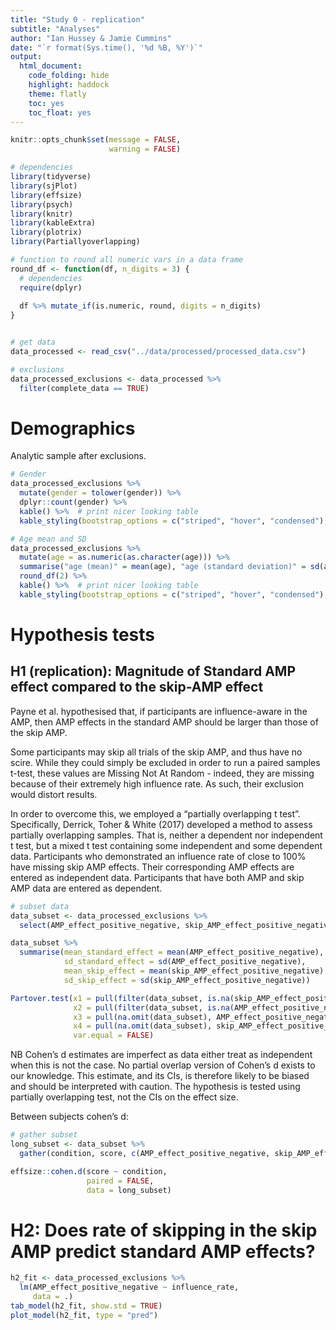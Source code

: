 ```yaml
---
title: "Study 0 - replication"
subtitle: "Analyses"
author: "Ian Hussey & Jamie Cummins"
date: "`r format(Sys.time(), '%d %B, %Y')`"
output:
  html_document:
    code_folding: hide
    highlight: haddock
    theme: flatly
    toc: yes
    toc_float: yes
---
```


```r

knitr::opts_chunk$set(message = FALSE, 
                      warning = FALSE)

```

```r

# dependencies
library(tidyverse)
library(sjPlot)
library(effsize)
library(psych)
library(knitr)
library(kableExtra)
library(plotrix)
library(Partiallyoverlapping)

# function to round all numeric vars in a data frame
round_df <- function(df, n_digits = 3) {
  # dependencies
  require(dplyr)
  
  df %>% mutate_if(is.numeric, round, digits = n_digits)
}


# get data 
data_processed <- read_csv("../data/processed/processed_data.csv")

# exclusions
data_processed_exclusions <- data_processed %>%
  filter(complete_data == TRUE)

```

# Demographics

Analytic sample after exclusions.

```r

# Gender
data_processed_exclusions %>%
  mutate(gender = tolower(gender)) %>%
  dplyr::count(gender) %>%
  kable() %>%  # print nicer looking table
  kable_styling(bootstrap_options = c("striped", "hover", "condensed"), full_width = FALSE)

# Age mean and SD
data_processed_exclusions %>%
  mutate(age = as.numeric(as.character(age))) %>%
  summarise("age (mean)" = mean(age), "age (standard deviation)" = sd(age)) %>%
  round_df(2) %>%
  kable() %>%  # print nicer looking table
  kable_styling(bootstrap_options = c("striped", "hover", "condensed"), full_width = FALSE)

```

# Hypothesis tests

## H1 (replication): Magnitude of Standard AMP effect compared to the skip-AMP effect

Payne et al. hypothesised that, if participants are influence-aware in the AMP, then AMP effects in the standard AMP should be larger than those of the skip AMP.

Some participants may skip all trials of the skip AMP, and thus have no scire. While they could simply be excluded in order to run a paired samples t-test, these values are Missing Not At Random - indeed, they are missing because of their extremely high influence rate. As such, their exclusion would distort results. 

In order to overcome this, we employed a "partially overlapping t test". Specifically, Derrick, Toher & White (2017) developed a method to assess partially overlapping samples. That is, neither a dependent nor independent t test, but a mixed t test containing some independent and some dependent data. Participants who demonstrated an influence rate of close to 100% have missing skip AMP effects. Their corresponding AMP effects are entered as independent data. Participants that have both AMP and skip AMP data are entered as dependent.

```r

# subset data
data_subset <- data_processed_exclusions %>%
  select(AMP_effect_positive_negative, skip_AMP_effect_positive_negative) 

data_subset %>%
  summarise(mean_standard_effect = mean(AMP_effect_positive_negative),
            sd_standard_effect = sd(AMP_effect_positive_negative),
            mean_skip_effect = mean(skip_AMP_effect_positive_negative),
            sd_skip_effect = sd(skip_AMP_effect_positive_negative))

Partover.test(x1 = pull(filter(data_subset, is.na(skip_AMP_effect_positive_negative)), AMP_effect_positive_negative),
              x2 = pull(filter(data_subset, is.na(AMP_effect_positive_negative)), skip_AMP_effect_positive_negative),
              x3 = pull(na.omit(data_subset), AMP_effect_positive_negative), 
              x4 = pull(na.omit(data_subset), skip_AMP_effect_positive_negative),
              var.equal = FALSE)

```

NB Cohen's d estimates are imperfect as data either treat as independent when this is not the case. No partial overlap version of Cohen's d exists to our knowledge. This estimate, and its CIs, is therefore likely to be biased and should be interpreted with caution. The hypothesis is tested using partially overlapping test, not the CIs on the effect size.

Between subjects cohen's d:

```r

# gather subset
long_subset <- data_subset %>%
  gather(condition, score, c(AMP_effect_positive_negative, skip_AMP_effect_positive_negative))

effsize::cohen.d(score ~ condition,
                 paired = FALSE,
                 data = long_subset)

```

# H2: Does rate of skipping in the skip AMP predict standard AMP effects?

```r

h2_fit <- data_processed_exclusions %>%
  lm(AMP_effect_positive_negative ~ influence_rate,
     data = .)
tab_model(h2_fit, show.std = TRUE)
plot_model(h2_fit, type = "pred")

```


